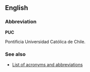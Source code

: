 ==English==
===Abbreviation===
'''PUC'''

Pontificia Universidad Católica de Chile.

===See also===
*[[Wiktionary:List of acronyms and abbreviations|List of acronyms and abbreviations]]
